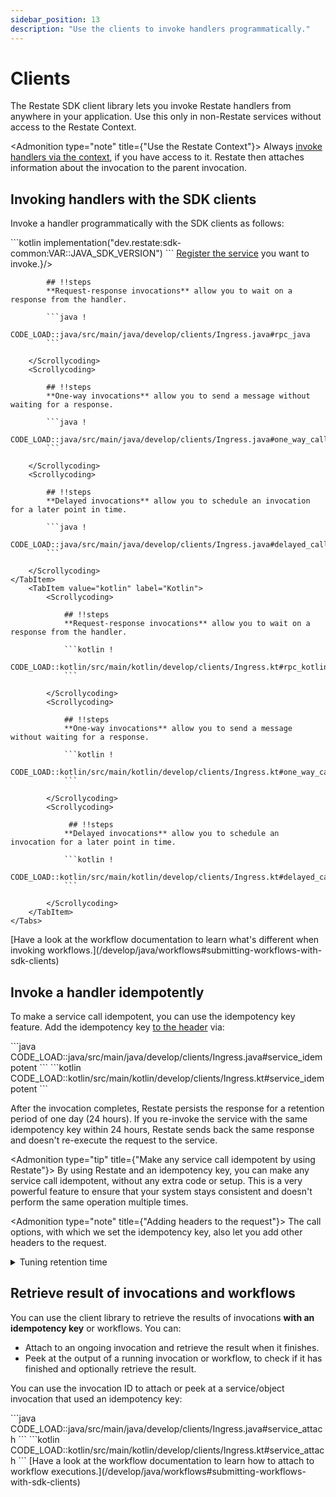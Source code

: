 ```yaml
---
sidebar_position: 13
description: "Use the clients to invoke handlers programmatically."
---
```



# Clients
The Restate SDK client library lets you invoke Restate handlers from anywhere in your application.
Use this only in non-Restate services without access to the Restate Context.

<Admonition type="note" title={"Use the Restate Context"}>
    Always [invoke handlers via the context](/develop/java/service-communication), if you have access to it.
    Restate then attaches information about the invocation to the parent invocation.
</Admonition>

## Invoking handlers with the SDK clients

Invoke a handler programmatically with the SDK clients as follows:

<Step stepLabel="1" title="Add the dependency to your project">
    ```kotlin
    implementation("dev.restate:sdk-common:VAR::JAVA_SDK_VERSION")
    ```
</Step>
<Step stepLabel="2" title={<span><a href={"/operate/registration"}>Register the service</a> you want to invoke.</span>}/>
<Step stepLabel="3" title="Connect to Restate and invoke the handler with your preferred semantics">
    <Tabs groupId="sdk" queryString>
    <TabItem value="java" label="Java">
        <Scrollycoding>

            ## !!steps
            **Request-response invocations** allow you to wait on a response from the handler.

            ```java !
            CODE_LOAD::java/src/main/java/develop/clients/Ingress.java#rpc_java
            ```

        </Scrollycoding>
        <Scrollycoding>

            ## !!steps
            **One-way invocations** allow you to send a message without waiting for a response.

            ```java !
            CODE_LOAD::java/src/main/java/develop/clients/Ingress.java#one_way_call_java
            ```

        </Scrollycoding>
        <Scrollycoding>

            ## !!steps
            **Delayed invocations** allow you to schedule an invocation for a later point in time.

            ```java !
            CODE_LOAD::java/src/main/java/develop/clients/Ingress.java#delayed_call_java
            ```

        </Scrollycoding>
    </TabItem>
        <TabItem value="kotlin" label="Kotlin">
            <Scrollycoding>

                ## !!steps
                **Request-response invocations** allow you to wait on a response from the handler.

                ```kotlin !
                CODE_LOAD::kotlin/src/main/kotlin/develop/clients/Ingress.kt#rpc_kotlin
                ```

            </Scrollycoding>
            <Scrollycoding>

                ## !!steps
                **One-way invocations** allow you to send a message without waiting for a response.

                ```kotlin !
                CODE_LOAD::kotlin/src/main/kotlin/develop/clients/Ingress.kt#one_way_call_kotlin
                ```

            </Scrollycoding>
            <Scrollycoding>

                 ## !!steps
                **Delayed invocations** allow you to schedule an invocation for a later point in time.

                ```kotlin !
                CODE_LOAD::kotlin/src/main/kotlin/develop/clients/Ingress.kt#delayed_call_kotlin
                ```

            </Scrollycoding>
        </TabItem>
    </Tabs>
</Step>

<Admonition type="info" title="Invoking workflows">
    [Have a look at the workflow documentation to learn what's different when invoking workflows.](/develop/java/workflows#submitting-workflows-with-sdk-clients)
</Admonition>

## Invoke a handler idempotently

To make a service call idempotent, you can use the idempotency key feature.
Add the idempotency key [to the header](https://datatracker.ietf.org/doc/draft-ietf-httpapi-idempotency-key-header/) via:

<Tabs groupId="sdk" queryString>
    <TabItem value="java" label="Java">
        ```java
        CODE_LOAD::java/src/main/java/develop/clients/Ingress.java#service_idempotent
        ```
    </TabItem>
    <TabItem value="kotlin" label="Kotlin">
        ```kotlin
        CODE_LOAD::kotlin/src/main/kotlin/develop/clients/Ingress.kt#service_idempotent
        ```
    </TabItem>
</Tabs>

After the invocation completes, Restate persists the response for a retention period of one day (24 hours).
If you re-invoke the service with the same idempotency key within 24 hours, Restate sends back the same response and doesn't re-execute the request to the service.

<Admonition type="tip" title={"Make any service call idempotent by using Restate"}>
    By using Restate and an idempotency key, you can make any service call idempotent, without any extra code or setup.
    This is a very powerful feature to ensure that your system stays consistent and doesn't perform the same operation multiple times.
</Admonition>

<Admonition type="note" title={"Adding headers to the request"}>
    The call options, with which we set the idempotency key, also let you add other headers to the request.
</Admonition>

<details className={"grey-details"}>
    <summary> Tuning retention time</summary>

    You can tune the retention time on a service-level by using the [Admin API](/references/admin-api#tag/service/operation/modify_service)):
    ```shell
    curl -X PATCH localhost:9070/services/MyService \
        -H 'content-type: application/json' \
        -d '{"idempotency_retention": "2days"}'
    ```
    The retention time is in [humantime format](https://docs.rs/humantime/latest/humantime/).

</details>

## Retrieve result of invocations and workflows

You can use the client library to retrieve the results of invocations **with an idempotency key** or workflows.
You can:
- Attach to an ongoing invocation and retrieve the result when it finishes.
- Peek at the output of a running invocation or workflow, to check if it has finished and optionally retrieve the result.

You can use the invocation ID to attach or peek at a service/object invocation that used an idempotency key:

<Tabs groupId="sdk" queryString>
    <TabItem value="java" label="Java">
        ```java
        CODE_LOAD::java/src/main/java/develop/clients/Ingress.java#service_attach
        ```
    </TabItem>
    <TabItem value="kotlin" label="Kotlin">
        ```kotlin
        CODE_LOAD::kotlin/src/main/kotlin/develop/clients/Ingress.kt#service_attach
        ```
    </TabItem>
</Tabs>
<Admonition type={"info"} title={"Attaching to workflows"}>
    [Have a look at the workflow documentation to learn how to attach to workflow executions.](/develop/java/workflows#submitting-workflows-with-sdk-clients)
</Admonition>

